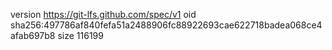 version https://git-lfs.github.com/spec/v1
oid sha256:497786af840fefa51a2488906fc88922693cae622718badea068ce4afab697b8
size 116199
